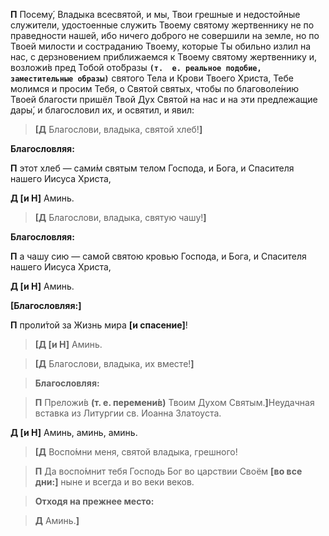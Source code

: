 
**П** Посему́, Владыка всесвятой, и мы, Твои грешные и недостойные служители, удостоенные служить Твоему святому жертвеннику не по праведности нашей, ибо ничего доброго не совершили на земле, но по Твоей милости и состраданию Твоему, которые Ты обильно излил на нас, с дерзновением приближаемся к Твоему святому жертвеннику и, возложи́в пред Тобой ото́бразы **`(т.  е. реальное подобие, заместительные образы)`** святого Тела и Крови Твоего Христа, Тебе молимся и просим Тебя, о Святой святых, чтобы по благоволе́нию Твоей благости пришёл Твой Дух Святой на нас и на эти предлежащие дары́, и благословил их, и освятил, и явил:

>**[Д** Благослови, владыка, святой хлеб!**]**

**Благословляя:**

**П** этот хлеб — сами́м святым телом Господа, и Бога, и Спасителя нашего Иисуса Христа,

**Д [и Н]** Аминь.

>**[Д** Благослови, владыка, святую чашу!**]**

**Благословляя:**

**П** а чашу сию — само́й святою кровью Господа, и Бога, и Спасителя нашего Иисуса Христа,

**Д [и Н]** Аминь.

**[Благословляя:]**

**П** проли́той за Жизнь мира **[**и спасение**]**!

>**<b>[</b>Д [и Н]** Аминь.

>**[Д** Благослови, владыка, их вместе!**]**

>**Благословляя:**

>**П** Преложи́в **(т. е. перемени́в)** Твоим Духом Святым.**<b>]</b>**<Tooltip>Неудачная вставка из Литургии св. Иоанна Златоуста.</Tooltip>

**Д [и Н]** Аминь, аминь, аминь.

>**<b>[</b>Д** Воспо́мни меня, святой владыка, грешного!

>**П** Да воспо́мнит тебя Господь Бог во царствии Своём **[**во все дни:**]** ныне и всегда и во веки веков.

>**Отходя на прежнее место:**

>**Д** Аминь.**<b>]</b>**

